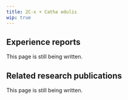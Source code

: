 ---
title: 2C-x + Catha edulis
wip: true
---

## Experience reports

This page is still being written.

## Related research publications

This page is still being written.

